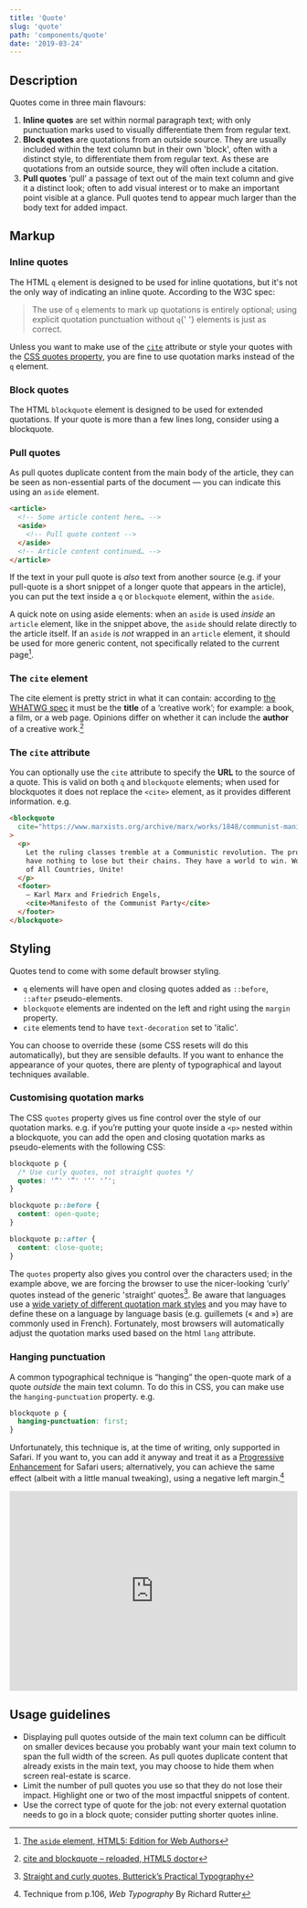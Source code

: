 ```yaml
---
title: 'Quote'
slug: 'quote'
path: 'components/quote'
date: '2019-03-24'
---
```


## Description

Quotes come in three main flavours:

1. **Inline quotes** are set within normal paragraph text; with only punctuation marks used to visually differentiate them from regular text.
2. **Block quotes** are quotations from an outside source. They are usually included within the text column but in their own 'block', often with a distinct style, to differentiate them from regular text. As these are quotations from an outside source, they will often include a citation.
3. **Pull quotes** ‘pull’ a passage of text out of the main text column and give it a distinct look; often to add visual interest or to make an important point visible at a glance. Pull quotes tend to appear much larger than the body text for added impact.

## Markup

### Inline quotes

The HTML `q` element is designed to be used for inline quotations, but it's not the only way of indicating an inline quote. According to the W3C spec:

<blockquote cite="https://www.w3.org/TR/2011/WD-html5-author-20110809/the-q-element.html">
  <p>
    The use of <code>q</code> elements to mark up quotations is entirely
    optional; using explicit quotation punctuation without <code>q</code>{' '}
    elements is just as correct.
  </p>
</blockquote>

Unless you want to make use of the [`cite`](#the-cite-attribute) attribute or style your quotes with the [CSS quotes property](https://css-tricks.com/almanac/properties/q/quotes/), you are fine to use quotation marks instead of the `q` element.

### Block quotes

The HTML `blockquote` element is designed to be used for extended quotations. If your quote is more than a few lines long, consider using a blockquote.

### Pull quotes

As pull quotes duplicate content from the main body of the article, they can be seen as non-essential parts of the document — you can indicate this using an `aside` element.

```html
<article>
  <!-- Some article content here… -->
  <aside>
    <!-- Pull quote content -->
  </aside>
  <!-- Article content continued… -->
</article>
```

If the text in your pull quote is _also_ text from another source (e.g. if your pull-quote is a short snippet of a longer quote that appears in the article), you can put the text inside a `q` or `blockquote` element, within the `aside`.

A quick note on using aside elements: when an `aside` is used _inside_ an `article` element, like in the snippet above, the `aside` should relate directly to the article itself. If an `aside` is _not_ wrapped in an `article` element, it should be used for more generic content, not specifically related to the current page[^1].

### The `cite` element

The cite element is pretty strict in what it can contain: according to [the WHATWG spec](https://html.spec.whatwg.org/multipage/text-level-semantics.html#the-cite-element) it must be the **title** of a ‘creative work’; for example: a book, a film, or a web page. Opinions differ on whether it can include the **author** of a creative work.[^2]

### The `cite` attribute

You can optionally use the `cite` attribute to specify the **URL** to the source of a quote. This is valid on both `q` and `blockquote` elements; when used for blockquotes it does not replace the `<cite>` element, as it provides different information. e.g.

```html
<blockquote
  cite="https://www.marxists.org/archive/marx/works/1848/communist-manifesto/ch04.htm"
>
  <p>
    Let the ruling classes tremble at a Communistic revolution. The proletarians
    have nothing to lose but their chains. They have a world to win. Working Men
    of All Countries, Unite!
  </p>
  <footer>
    — Karl Marx and Friedrich Engels,
    <cite>Manifesto of the Communist Party</cite>
  </footer>
</blockquote>
```

## Styling

Quotes tend to come with some default browser styling.

- `q` elements will have open and closing quotes added as `::before`, `::after` pseudo-elements.
- `blockquote` elements are indented on the left and right using the `margin` property.
- `cite` elements tend to have `text-decoration` set to 'italic'.

You can choose to override these (some CSS resets will do this automatically), but they are sensible defaults. If you want to enhance the appearance of your quotes, there are plenty of typographical and layout techniques available.

### Customising quotation marks

The CSS `quotes` property gives us fine control over the style of our quotation marks. e.g. if you’re putting your quote inside a `<p>` nested within a blockquote, you can add the open and closing quotation marks as pseudo-elements with the following CSS:

```css
blockquote p {
  /* Use curly quotes, not straight quotes */
  quotes: '“' '”' '‘' '’';
}

blockquote p::before {
  content: open-quote;
}

blockquote p::after {
  content: close-quote;
}
```

The `quotes` property also gives you control over the characters used; in the example above, we are forcing the browser to use the nicer-looking ‘curly’ quotes instead of the generic 'straight' quotes[^3]. Be aware that languages use a [wide variety of different quotation mark styles](https://en.wikipedia.org/wiki/Quotation_mark#Summary_table) and you may have to define these on a language by language basis (e.g. guillemets (« and ») are commonly used in French). Fortunately, most browsers will automatically adjust the quotation marks used based on the html `lang` attribute.

### Hanging punctuation

A common typographical technique is “hanging” the open-quote mark of a quote _outside_ the main text column. To do this in CSS, you can make use the `hanging-punctuation` property. e.g.

```css
blockquote p {
  hanging-punctuation: first;
}
```

Unfortunately, this technique is, at the time of writing, only supported in Safari. If you want to, you can add it anyway and treat it as a [Progressive Enhancement](https://www.gov.uk/service-manual/technology/using-progressive-enhancement) for Safari users; alternatively, you can achieve the same effect (albeit with a little manual tweaking), using a negative left margin.[^4]

<iframe
  height="350"
  style="width: 100%;"
  scrolling="no"
  title="Example quote styles"
  src="https://codepen.io/inbn/embed/preview/yLLGYgN?height=350&theme-id=light&default-tab=html,result"
  frameborder="no"
  allowtransparency="true"
  allowfullscreen="true"
  class="mt-4"
>
  See the Pen{' '}
  <a href="https://codepen.io/inbn/pen/yLLGYgN">Example quote styles</a> by Iain
  Bean (<a href="https://codepen.io/inbn">@inbn</a>) on{' '}
  <a href="https://codepen.io">CodePen</a>.
</iframe>

## Usage guidelines

- Displaying pull quotes outside of the main text column can be difficult on smaller devices because you probably want your main text column to span the full width of the screen. As pull quotes duplicate content that already exists in the main text, you may choose to hide them when screen real-estate is scarce.
- Limit the number of pull quotes you use so that they do not lose their impact. Highlight one or two of the most impactful snippets of content.
- Use the correct type of quote for the job: not every external quotation needs to go in a block quote; consider putting shorter quotes inline.

[^1]: [The `aside` element, HTML5: Edition for Web Authors](https://www.w3.org/TR/2011/WD-html5-author-20110809/the-aside-element.html)
[^2]: [cite and blockquote – reloaded, HTML5 doctor](https://html5doctor.com/cite-and-blockquote-reloaded/)
[^3]: [Straight and curly quotes, Butterick’s Practical Typography](https://practicaltypography.com/straight-and-curly-quotes.html)
[^4]: Technique from p.106, _Web Typography_ By Richard Rutter
